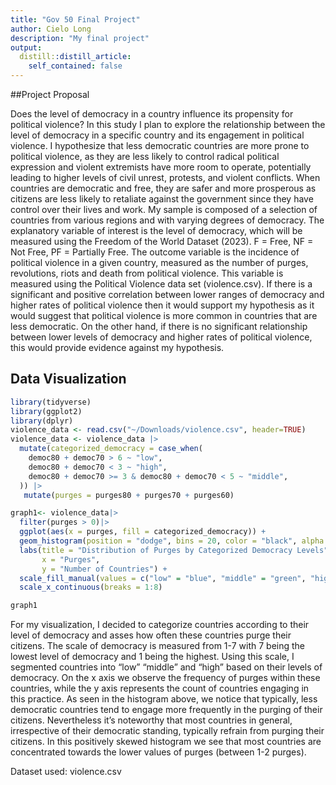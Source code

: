 ```yaml
---
title: "Gov 50 Final Project"
author: Cielo Long 
description: "My final project"
output:
  distill::distill_article:
    self_contained: false
---
```

##Project Proposal

Does the level of democracy in a country influence its propensity for political violence? In this study I plan to explore the relationship between the level of democracy in a specific country and its engagement in political violence. I hypothesize that less democratic countries are more prone to political violence, as they are less likely to control radical political expression and violent extremists have more room to operate, potentially leading to higher levels of civil unrest, protests, and violent conflicts. When countries are democratic and free, they are safer and more prosperous as citizens are less likely to retaliate against the government since they have control over their lives and work. My sample is composed of a selection of countries from various regions and with varying degrees of democracy. The explanatory variable of interest is the level of democracy, which will be measured using the Freedom of the World Dataset (2023). F = Free, NF = Not Free, PF = Partially Free. The outcome variable is the incidence of political violence in a given country, measured as the number of purges, revolutions, riots and death from political violence. This variable is measured using the Political Violence data set (violence.csv). If there is a significant and positive correlation between lower ranges of democracy and higher rates of political violence then it would support my hypothesis as it would suggest that political violence is more common in countries that are less democratic. On the other hand, if there is no significant relationship between lower levels of democracy and higher rates of political violence, this would provide evidence against my hypothesis. 

## Data Visualization 

```r
library(tidyverse)
library(ggplot2)
library(dplyr)
violence_data <- read.csv("~/Downloads/violence.csv", header=TRUE)
violence_data <- violence_data |>
  mutate(categorized_democracy = case_when(
    democ80 + democ70 > 6 ~ "low",
    democ80 + democ70 < 3 ~ "high", 
    democ80 + democ70 >= 3 & democ80 + democ70 < 5 ~ "middle",
  )) |>
   mutate(purges = purges80 + purges70 + purges60)

graph1<- violence_data|>
  filter(purges > 0)|>
  ggplot(aes(x = purges, fill = categorized_democracy)) +
  geom_histogram(position = "dodge", bins = 20, color = "black", alpha = 0.7) +
  labs(title = "Distribution of Purges by Categorized Democracy Levels",
       x = "Purges",
       y = "Number of Countries") +
  scale_fill_manual(values = c("low" = "blue", "middle" = "green", "high" = "red"))+
  scale_x_continuous(breaks = 1:8)

graph1
```
For my visualization, I decided to categorize countries according to their level of democracy and asses how often these countries purge their citizens. The scale of democracy is measured from 1-7 with 7 being the lowest level of democracy and 1 being the highest. Using this scale, I segmented countries into "low" "middle" and "high" based on their levels of democracy. On the x axis we observe the frequency of purges within these countries, while the y axis represents the count of countries engaging in this practice. As seen in the histogram above, we notice that typically, less democratic countries tend to engage more frequently in the purging of their citizens. Nevertheless it's noteworthy that most countries in general, irrespective of their democratic standing, typically refrain from purging their citizens. In this positively skewed histogram we see that most countries are concentrated towards the lower values of purges (between 1-2 purges). 

Dataset used: violence.csv 
